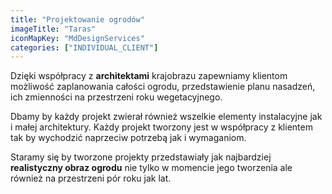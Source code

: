 ```yaml
---
title: "Projektowanie ogrodów"
imageTitle: "Taras"
iconMapKey: "MdDesignServices"
categories: ["INDIVIDUAL_CLIENT"]
---
```


Dzięki współpracy z **architektami** krajobrazu zapewniamy klientom możliwość zaplanowania całości ogrodu, przedstawienie planu nasadzeń, ich zmienności na przestrzeni roku wegetacyjnego.

Dbamy by każdy projekt zwierał również wszelkie elementy instalacyjne jak i małej architektury. Każdy projekt tworzony jest w współpracy z klientem tak by wychodzić naprzeciw potrzebą jak i wymaganiom.

Staramy się by tworzone projekty przedstawiały jak najbardziej **realistyczny obraz ogrodu** nie tylko w momencie jego tworzenia ale również na przestrzeni pór roku jak lat.
